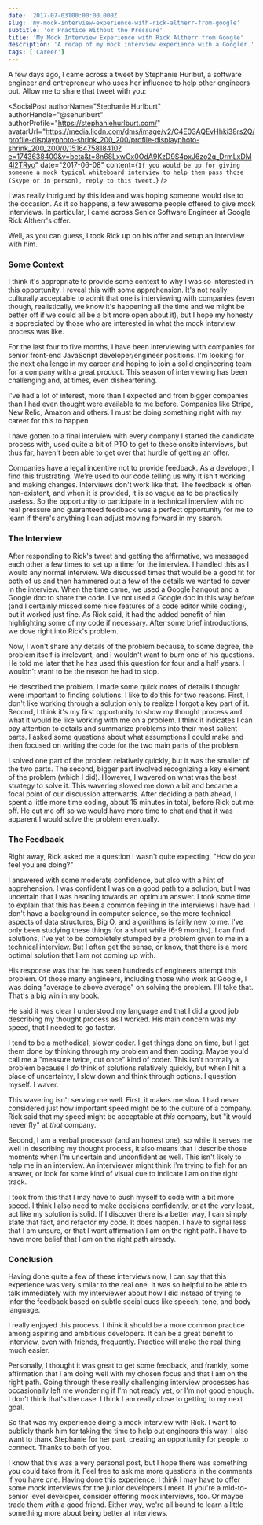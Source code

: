 ```yaml
---
date: '2017-07-03T00:00:00.000Z'
slug: 'my-mock-interview-experience-with-rick-altherr-from-google'
subtitle: 'or Practice Without the Pressure'
title: 'My Mock Interview Experience with Rick Altherr from Google'
description: 'A recap of my mock interview experience with a Googler.'
tags: ['Career']
---
```



A few days ago, I came across a tweet by Stephanie Hurlbut, a software engineer and entrepreneur who uses her influence to help other engineers out. Allow me to share that tweet with you:

<SocialPost
  authorName="Stephanie Hurlburt"
  authorHandle="@sehurlburt"
  authorProfile="https://stephaniehurlburt.com/"
  avatarUrl="https://media.licdn.com/dms/image/v2/C4E03AQEvHhki38rs2Q/profile-displayphoto-shrink_200_200/profile-displayphoto-shrink_200_200/0/1516475818410?e=1743638400&v=beta&t=8n68LxwGx0OdA9KzD9S4pxJ6zo2q_DrmLxDM4l2TRyo"
  date="2017-06-08"
  content={`
If you would be up for giving someone a mock typical whiteboard interview to help them pass those (Skype or in person), reply to this tweet.
`}
/>

I was really intrigued by this idea and was hoping someone would rise to the occasion. As it so happens, a few awesome people offered to give mock interviews. In particular, I came across Senior Software Engineer at Google Rick Altherr's offer.

<SocialPost
  authorName="Rick Altherr"
  authorHandle="@kc8apf"
  authorProfile="https://www.linkedin.com/in/mxshift/"
  avatarUrl="https://media.licdn.com/dms/image/v2/D5603AQHoT5Epk6zXoA/profile-displayphoto-shrink_200_200/profile-displayphoto-shrink_200_200/0/1723008952944?e=1743638400&v=beta&t=x3zAZj5JQuBNMpllSmbqw5cgdCbB9_XRgAAOXTqxQk8"
  date="2017-06-27"
  content="I'm waiting for my first taker"
/>

Well, as you can guess, I took Rick up on his offer and setup an interview with him.

### Some Context

I think it's appropriate to provide some context to why I was so interested in this opportunity. I reveal this with some apprehension. It's not really culturally acceptable to admit that one is interviewing with companies (even though, realistically, we know it's happening all the time and we might be better off if we could all be a bit more open about it), but I hope my honesty is appreciated by those who are interested in what the mock interview process was like.

For the last four to five months, I have been interviewing with companies for senior front-end JavaScript developer/engineer positions. I'm looking for the next challenge in my career and hoping to join a solid engineering team for a company with a great product. This season of interviewing has been challenging and, at times, even disheartening.

I've had a lot of interest, more than I expected and from bigger companies than I had even thought were available to me before. Companies like Stripe, New Relic, Amazon and others. I must be doing something right with my career for this to happen.

I have gotten to a final interview with every company I started the candidate process with, used quite a bit of PTO to get to these onsite interviews, but thus far, haven't been able to get over that hurdle of getting an offer.

Companies have a legal incentive not to provide feedback. As a developer, I find this frustrating. We're used to our code telling us why it isn't working and making changes. Interviews don't work like that. The feedback is often non-existent, and when it is provided, it is so vague as to be practically useless. So the opportunity to participate in a technical interview with no real pressure and guaranteed feedback was a perfect opportunity for me to learn if there's anything I can adjust moving forward in my search.

### The Interview

After responding to Rick's tweet and getting the affirmative, we messaged each other a few times to set up a time for the interview. I handled this as I would any normal interview. We discussed times that would be a good fit for both of us and then hammered out a few of the details we wanted to cover in the interview. When the time came, we used a Google hangout and a Google doc to share the code. I've not used a Google doc in this way before (and I certainly missed some nice features of a code editor while coding), but it worked just fine. As Rick said, it had the added benefit of him highlighting some of my code if necessary. After some brief introductions, we dove right into Rick's problem.

Now, I won't share any details of the problem because, to some degree, the problem itself is irrelevant, and I wouldn't want to burn one of his questions. He told me later that he has used this question for four and a half years. I wouldn't want to be the reason he had to stop.

He described the problem. I made some quick notes of details I thought were important to finding solutions. I like to do this for two reasons. First, I don't like working through a solution only to realize I forgot a key part of it. Second, I think it's my first opportunity to show my thought process and what it would be like working with me on a problem. I think it indicates I can pay attention to details and summarize problems into their most salient parts. I asked some questions about what assumptions I could make and then focused on writing the code for the two main parts of the problem.

I solved one part of the problem relatively quickly, but it was the smaller of the two parts. The second, bigger part involved recognizing a key element of the problem (which I did). However, I wavered on what was the best strategy to solve it. This wavering slowed me down a bit and became a focal point of our discussion afterwards. After deciding a path ahead, I spent a little more time coding, about 15 minutes in total, before Rick cut me off. He cut me off so we would have more time to chat and that it was apparent I would solve the problem eventually.

### The Feedback

Right away, Rick asked me a question I wasn't quite expecting, "How do _you_ feel you are doing?"

I answered with some moderate confidence, but also with a hint of apprehension. I was confident I was on a good path to a solution, but I was uncertain that I was heading towards an optimum answer. I took some time to explain that this has been a common feeling in the interviews I have had. I don't have a background in computer science, so the more technical aspects of data structures, Big O, and algorithms is fairly new to me. I've only been studying these things for a short while (6-9 months). I can find solutions, I've yet to be completely stumped by a problem given to me in a technical interview. But I often get the sense, or know, that there is a more optimal solution that I am not coming up with.

His response was that he has seen hundreds of engineers attempt this problem. Of those many engineers, including those who work at Google, I was doing "average to above average" on solving the problem. I'll take that. That's a big win in my book.

He said it was clear I understood my language and that I did a good job describing my thought process as I worked. His main concern was my speed, that I needed to go faster.

I tend to be a methodical, slower coder. I get things done on time, but I get them done by thinking through my problem and then coding. Maybe you'd call me a "measure twice, cut once" kind of coder. This isn't normally a problem because I _do_ think of solutions relatively quickly, but when I hit a place of uncertainty, I slow down and think through options. I question myself. I waver.

This wavering isn't serving me well. First, it makes me slow. I had never considered just how important speed might be to the culture of a company. Rick said that my speed might be acceptable at _this_ company, but "it would never fly" at _that_ company.

Second, I am a verbal processor (and an honest one), so while it serves me well in describing my thought process, it also means that I describe those moments when I'm uncertain and unconfident as well. This isn't likely to help me in an interview. An interviewer might think I'm trying to fish for an answer, or look for some kind of visual cue to indicate I am on the right track.

I took from this that I may have to push myself to code with a bit more speed. I think I also need to make decisions confidently, or at the very least, act like my solution is solid. If I discover there is a better way, I can simply state that fact, and refactor my code. It does happen. I have to signal less that I am unsure, or that I want affirmation I am on the right path. I have to have more belief that I _am_ on the right path already.

### Conclusion

Having done quite a few of these interviews now, I can say that this experience was very similar to the real one. It was so helpful to be able to talk immediately with my interviewer about how I did instead of trying to infer the feedback based on subtle social cues like speech, tone, and body language.

I really enjoyed this process. I think it should be a more common practice among aspiring and ambitious developers. It can be a great benefit to interview, even with friends, frequently. Practice will make the real thing much easier.

Personally, I thought it was great to get some feedback, and frankly, some affirmation that I am doing well with my chosen focus and that I am on the right path. Going through these really challenging interview processes has occasionally left me wondering if I'm not ready yet, or I'm not good enough. I don't think that's the case. I think I am really close to getting to my next goal.

So that was my experience doing a mock interview with Rick. I want to publicly thank him for taking the time to help out engineers this way. I also want to thank Stephanie for her part, creating an opportunity for people to connect. Thanks to both of you.

I know that this was a very personal post, but I hope there was something you could take from it. Feel free to ask me more questions in the comments if you have one. Having done this experience, I think I may have to offer some mock interviews for the junior developers I meet. If you're a mid-to-senior level developer, consider offering mock interviews, too. Or maybe trade them with a good friend. Either way, we're all bound to learn a little something more about being better at interviews.

<script async src="//platform.twitter.com/widgets.js" charset="utf-8"></script>
